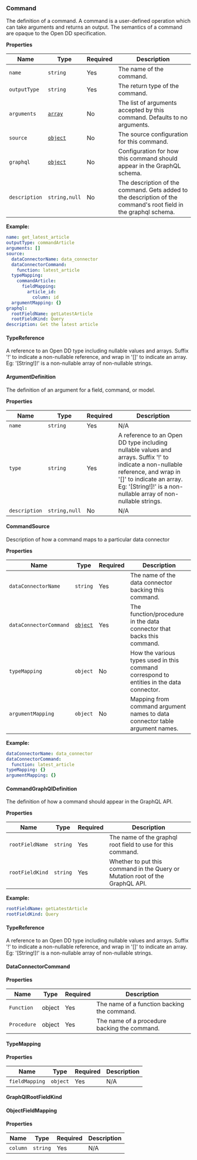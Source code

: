 ### Command

The definition of a command. A command is a user-defined operation which can take arguments and returns an output. The semantics of a command are opaque to the Open DD specification.

**Properties**

| Name | Type | Required | Description |
| ----- | ----- | ----- | ----- |
| `name` | `string` | Yes | The name of the command. |
| `outputType` | `string` | Yes | The return type of the command. |
| `arguments` | [`array`](#argumentdefinition) | No | The list of arguments accepted by this command. Defaults to no arguments. |
| `source` | [`object`](#commandsource) | No | The source configuration for this command. |
| `graphql` | [`object`](#commandgraphqldefinition) | No | Configuration for how this command should appear in the GraphQL schema. |
| `description` | `string,null` | No | The description of the command. Gets added to the description of the command's root field in the graphql schema. |


**Example:**

```yaml
name: get_latest_article
outputType: commandArticle
arguments: []
source:
  dataConnectorName: data_connector
  dataConnectorCommand:
    function: latest_article
  typeMapping:
    commandArticle:
      fieldMapping:
        article_id:
          column: id
  argumentMapping: {}
graphql:
  rootFieldName: getLatestArticle
  rootFieldKind: Query
description: Get the latest article

```


#### TypeReference

A reference to an Open DD type including nullable values and arrays.
Suffix '!' to indicate a non-nullable reference, and wrap in '[]' to indicate an array.
Eg: '[String!]!' is a non-nullable array of non-nullable strings.



#### ArgumentDefinition

The definition of an argument for a field, command, or model.



**Properties**

| Name | Type | Required | Description |
| ----- | ----- | ----- | ----- |
| `name` | `string` | Yes | N/A |
| `type` | `string` | Yes | A reference to an Open DD type including nullable values and arrays. Suffix '!' to indicate a non-nullable reference, and wrap in '[]' to indicate an array. Eg: '[String!]!' is a non-nullable array of non-nullable strings. |
| `description` | `string,null` | No | N/A |


#### CommandSource

Description of how a command maps to a particular data connector



**Properties**

| Name | Type | Required | Description |
| ----- | ----- | ----- | ----- |
| `dataConnectorName` | `string` | Yes | The name of the data connector backing this command. |
| `dataConnectorCommand` | [`object`](#dataconnectorcommand) | Yes | The function/procedure in the data connector that backs this command. |
| `typeMapping` | `object` | No | How the various types used in this command correspond to entities in the data connector. |
| `argumentMapping` | `object` | No | Mapping from command argument names to data connector table argument names. |


**Example:**

```yaml
dataConnectorName: data_connector
dataConnectorCommand:
  function: latest_article
typeMapping: {}
argumentMapping: {}

```


#### CommandGraphQlDefinition

The definition of how a command should appear in the GraphQL API.



**Properties**

| Name | Type | Required | Description |
| ----- | ----- | ----- | ----- |
| `rootFieldName` | `string` | Yes | The name of the graphql root field to use for this command. |
| `rootFieldKind` | `string` | Yes | Whether to put this command in the Query or Mutation root of the GraphQL API. |


**Example:**

```yaml
rootFieldName: getLatestArticle
rootFieldKind: Query

```


#### TypeReference

A reference to an Open DD type including nullable values and arrays.
Suffix '!' to indicate a non-nullable reference, and wrap in '[]' to indicate an array.
Eg: '[String!]!' is a non-nullable array of non-nullable strings.



#### DataConnectorCommand



**Properties**

| Name | Type | Required | Description |
| ----- | ----- | ----- | ----- |
| `Function` | object | Yes | The name of a function backing the command. |
| `Procedure` | object | Yes | The name of a procedure backing the command. |


#### TypeMapping



**Properties**

| Name | Type | Required | Description |
| ----- | ----- | ----- | ----- |
| `fieldMapping` | `object` | Yes | N/A |


#### GraphQlRootFieldKind



#### ObjectFieldMapping



**Properties**

| Name | Type | Required | Description |
| ----- | ----- | ----- | ----- |
| `column` | `string` | Yes | N/A |
